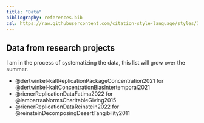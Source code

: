 ```yaml
---
title: "Data"
bibliography: references.bib
csl: https://raw.githubusercontent.com/citation-style-language/styles/39fede595c38cece6f1dcc05ee94163453798c60/apa.csl
---
```


## Data from research projects

I am in the process of systematizing the data, this list will grow over the summer.

-   @dertwinkel-kaltReplicationPackageConcentration2021 for @dertwinkel-kaltConcentrationBiasIntertemporal2021
-   @rienerReplicationDataFatima2022 for @lambarraaNormsCharitableGiving2015
-   @rienerReplicationDataReinstein2022 for @reinsteinDecomposingDesertTangibility2011
